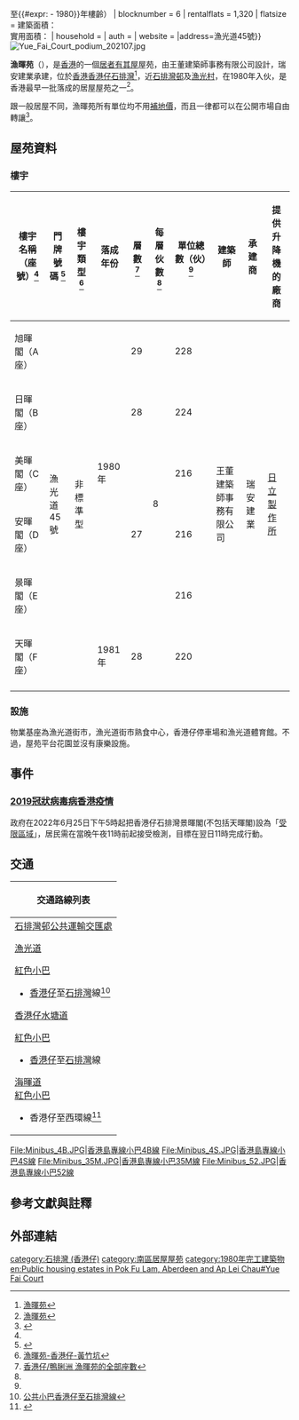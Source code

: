 {{HKPublicHousing |
| housename = 漁暉苑<br />Yue Fai Court
| authority = [[香港房屋委員會|香港房屋委員會]]
| photo = Yue Fai Court aerial view 202107.jpg
| phototitle = 漁暉苑
| district = 南區
| type = 3
| year = 1980至1981年（{{#expr:{{currentyear}} - 1981}}至{{#expr:{{currentyear}} - 1980}}年樓齡）
| blocknumber = 6
| rentalflats = 1,320
| flatsize = 建築面積：{{convert|42|to|46|sqm|sqft|abbr=on|disp=br}}<br>實用面積：{{convert|35|to|38|sqm|sqft|abbr=on|disp=br}}
| household = 
| auth = 
| website =
|address=漁光道45號}}
[[File:Yue_Fai_Court_podium_202107.jpg|thumb]]

'''漁暉苑'''（{{lang-en|Yue Fai Court}}），是[[香港|香港]]的一個[[居者有其屋|居者有其屋]]屋苑，由王董建築師事務有限公司設計，瑞安建業承建，位於[[香港|香港]][[香港仔|香港仔]][[石排灣_(香港仔)|石排灣]]<ref>[http://hk.realestate.yahoo.com/estate.html?c=784 漁暉苑]{{dead link|date=2021年7月 |bot=InternetArchiveBot |fix-attempted=yes }}</ref>，近[[石排灣邨|石排灣邨]]及[[漁光村_(香港)|漁光村]]，在1980年入伙，是香港最早一批落成的居屋屋苑之一<ref>[http://www.fso-createhk.gov.hk/chi/lib/locations_details.cfm?Photo_Num=00704 漁暉苑]{{dead link|date=2018年3月 |bot=InternetArchiveBot |fix-attempted=yes }}</ref>。

跟一般居屋不同，漁暉苑所有單位均不用[[補地價|補地價]]，而且一律都可以在公開市場自由轉讓<ref>{{Cite web |url=http://valuers.hk/property-valuation-hos/1523.html |title=毋需補地價的居屋 |access-date=2013-04-12 |archive-url=https://web.archive.org/web/20140222022320/http://valuers.hk/property-valuation-hos/1523.html |archive-date=2014-02-22 |dead-url=yes }}</ref>。

== 屋苑資料 ==

=== 樓宇 ===
{| class="wikitable" style="text-align: center"
|-
! 樓宇名稱（座號）<ref name=":0" /> !! 門牌號碼 <ref name="R">{{Cite web |url=https://www.rvd.gov.hk/doc/tc/urban.pdf |title=樓宇名稱 第一冊：港 島 及 九 龍 |accessdate=2020-12-08 |date=2020-10 |publisher=差餉物業估價署 |archive-date=2021-01-14 |archive-url=https://web.archive.org/web/20210114063445/https://www.rvd.gov.hk/doc/tc/urban.pdf |dead-url=no }}</ref> !! 樓宇類型 <ref>[https://www.midland.com.hk/estate/%E6%BC%81%E6%9A%89%E8%8B%91-%E9%A6%99%E6%B8%AF%E4%BB%94-%E9%BB%83%E7%AB%B9%E5%9D%91-E00405 漁暉苑-香港仔-黃竹坑]</ref> !! 落成年份 !! 層數<ref name=":0">[https://hk.centadata.com/basicinfo.aspx?type=2&code=OJSSFRCXRQ&ref=CD2_Detail_Nav 香港仔/鴨脷洲 漁暉苑的全部座數]</ref>
!每層伙數<ref name=":0" />
!單位總數（伙）<ref name=":0" />
!建築師
!承建商
! 提供升降機的廠商
|-
| 旭暉閣（A座）
| rowspan="6" | 漁光道45號
| rowspan="6" | 非標準型 
| rowspan="5" | 1980年
| 29
| rowspan="6" |8
|228
| rowspan="6" |王董建築師事務有限公司
| rowspan="6" |瑞安建業
| rowspan="6" | [[日立製作所|日立製作所]]
|-
| 日暉閣（B座）
| 28
|224
|-
| 美暉閣（C座）
| rowspan="3" | 27
|216
|-
| 安暉閣（D座）
|216
|-
| 景暉閣（E座）
|216
|-
| 天暉閣（F座）
| 1981年
| 28
| 220
|-
|}

=== 設施 ===
物業基座為漁光道街市，漁光道街市熟食中心，香港仔停車場和漁光道體育館。不過，屋苑平台花園並沒有康樂設施。

==事件==

=== [[2019冠狀病毒病香港疫情|2019冠狀病毒病香港疫情]] ===
政府在2022年6月25日下午5時起把香港仔石排灣景暉閣(不包括天暉閣)設為「[[受限區域|受限區域]]」，居民需在當晚午夜11時前起接受檢測，目標在翌日11時完成行動。

==交通==
{| class="mw-collapsible mw-collapsed wikitable" style="background:white; margin: 0 auto; width: auto;"  
! 交通路線列表
|-
|
;[[石排灣邨公共運輸交匯處|石排灣邨公共運輸交匯處]]
{{港島巴士簡單列表|7|70P|76}}{{過海隧道巴士簡單列表|971}}{{港島專線小巴簡單列表|4A|4B|4C|52|N4A|N4C}}
;[[漁光道|漁光道]]
{{港島巴士簡單列表|7|76|95}}{{過海隧道巴士簡單列表|971}}{{港島專線小巴簡單列表|4A|4B|4C|4S|35M|52|N4C}}
;[[紅色小巴|紅色小巴]]
*[[香港仔|香港仔]]至[[石排灣|石排灣]]線<ref>[http://hkbus.wikia.com/wiki/%E5%85%AC%E5%85%B1%E5%B0%8F%E5%B7%B4%E9%A6%99%E6%B8%AF%E4%BB%94%E8%87%B3%E7%9F%B3%E6%8E%92%E7%81%A3%E7%B7%9A 公共小巴香港仔至石排灣線]{{Wayback|url=https://hkbus.fandom.com/wiki/%E5%85%AC%E5%85%B1%E5%B0%8F%E5%B7%B4%E9%A6%99%E6%B8%AF%E4%BB%94%E8%87%B3%E7%9F%B3%E6%8E%92%E7%81%A3%E7%B7%9A |date=20210503130103 }}</ref>
;[[香港仔水塘道|香港仔水塘道]]
{{港島巴士簡單列表|7|76|95}}{{過海隧道巴士簡單列表|971}}{{港島專線小巴簡單列表|4A|4B|4C|4S|35M|52|N4C}}
;[[紅色小巴|紅色小巴]]
*[[香港仔|香港仔]]至[[石排灣|石排灣]]線
;[[海暉道|海暉道]]
;[[紅色小巴|紅色小巴]]
*香港仔至西環線<ref>{{Cite web |url=http://www.16seats.net/chi/rmb/r_h43.html |title=香港仔漁暉道—石塘咀創業商場 |access-date=2016-09-14 |archive-url=https://web.archive.org/web/20160922211344/http://www.16seats.net/chi/rmb/r_h43.html |archive-date=2016-09-22 |dead-url=yes }}</ref>
|}
<gallery>
File:Minibus_4B.JPG|[[香港島專線小巴4B線|香港島專線小巴4B線]]
File:Minibus_4S.JPG|[[香港島專線小巴4S線|香港島專線小巴4S線]]
File:Minibus_35M.JPG|[[香港島專線小巴35M線|香港島專線小巴35M線]]
File:Minibus_52.JPG|[[香港島專線小巴52線|香港島專線小巴52線]]
</gallery>

== 參考文獻與註釋 ==
{{reflist}}
{{noteFoot}}

==外部連結==
{{commonscat|Yue Fai Court}}
{{南區居屋屋苑}}
{{DEFAULTSORT: yue fai court}}
[[category:石排灣_(香港仔)|category:石排灣 (香港仔)]]
[[category:南區居屋屋苑|category:南區居屋屋苑]]
[[category:1980年完工建築物|category:1980年完工建築物]]
[[en:Public_housing_estates_in_Pok_Fu_Lam,_Aberdeen_and_Ap_Lei_Chau#Yue_Fai_Court|en:Public housing estates in Pok Fu Lam, Aberdeen and Ap Lei Chau#Yue Fai Court]]
